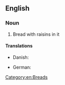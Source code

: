 ==English==

===Noun===
{{wikipedia}}
{{en-noun|head=[[raisin]] [[bread]]|-}}

# Bread with raisins in it

====Translations====
{{trans-top|raisin bread}}
* Danish: {{t-|da|rosinbrød}}
{{trans-mid}}
* German: {{t-|de|Rosinenbrot|n}}
{{trans-bottom}}

[[Category:en:Breads]]